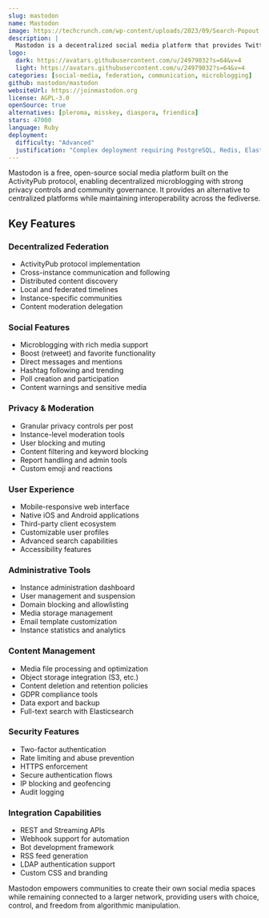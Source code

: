 ```yaml
---
slug: mastodon
name: Mastodon
image: https://techcrunch.com/wp-content/uploads/2023/09/Search-Popout.png
description: |
  Mastodon is a decentralized social media platform that provides Twitter-like microblogging with federation, privacy controls, and community-focused moderation.
logo:
  dark: https://avatars.githubusercontent.com/u/24979032?s=64&v=4
  light: https://avatars.githubusercontent.com/u/24979032?s=64&v=4
categories: [social-media, federation, communication, microblogging]
github: mastodon/mastodon
websiteUrl: https://joinmastodon.org
license: AGPL-3.0
openSource: true
alternatives: [pleroma, misskey, diaspora, friendica]
stars: 47000
language: Ruby
deployment:
  difficulty: "Advanced"
  justification: "Complex deployment requiring PostgreSQL, Redis, Elasticsearch, object storage, and email configuration. Resource-intensive with significant maintenance overhead."
---
```


Mastodon is a free, open-source social media platform built on the ActivityPub protocol, enabling decentralized microblogging with strong privacy controls and community governance. It provides an alternative to centralized platforms while maintaining interoperability across the fediverse.

## Key Features

### Decentralized Federation

- ActivityPub protocol implementation
- Cross-instance communication and following
- Distributed content discovery
- Local and federated timelines
- Instance-specific communities
- Content moderation delegation

### Social Features

- Microblogging with rich media support
- Boost (retweet) and favorite functionality
- Direct messages and mentions
- Hashtag following and trending
- Poll creation and participation
- Content warnings and sensitive media

### Privacy & Moderation

- Granular privacy controls per post
- Instance-level moderation tools
- User blocking and muting
- Content filtering and keyword blocking
- Report handling and admin tools
- Custom emoji and reactions

### User Experience

- Mobile-responsive web interface
- Native iOS and Android applications
- Third-party client ecosystem
- Customizable user profiles
- Advanced search capabilities
- Accessibility features

### Administrative Tools

- Instance administration dashboard
- User management and suspension
- Domain blocking and allowlisting
- Media storage management
- Email template customization
- Instance statistics and analytics

### Content Management

- Media file processing and optimization
- Object storage integration (S3, etc.)
- Content deletion and retention policies
- GDPR compliance tools
- Data export and backup
- Full-text search with Elasticsearch

### Security Features

- Two-factor authentication
- Rate limiting and abuse prevention
- HTTPS enforcement
- Secure authentication flows
- IP blocking and geofencing
- Audit logging

### Integration Capabilities

- REST and Streaming APIs
- Webhook support for automation
- Bot development framework
- RSS feed generation
- LDAP authentication support
- Custom CSS and branding

Mastodon empowers communities to create their own social media spaces while remaining connected to a larger network, providing users with choice, control, and freedom from algorithmic manipulation.
